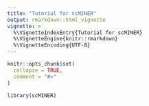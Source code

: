 ```yaml
---
title: "Tutorial for scMINER"
output: rmarkdown::html_vignette
vignette: >
  %\VignetteIndexEntry{Tutorial for scMINER}
  %\VignetteEngine{knitr::rmarkdown}
  %\VignetteEncoding{UTF-8}
---
```


```r
knitr::opts_chunk$set(
  collapse = TRUE,
  comment = "#>"
)
```

```r
library(scMINER)
```
